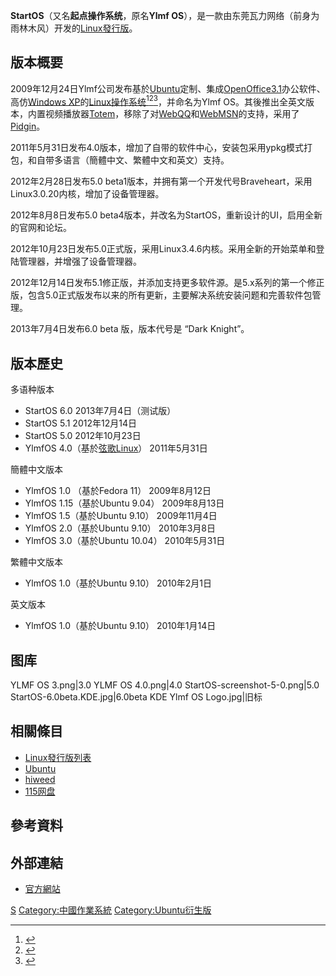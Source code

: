 {{noteTA
|G1=IT
}}{{Infobox OS
| name                   = StartOS
| logo                   = [[File:New-StartOS_Logo.png|150px]]
| screenshot             = [[File:StartOS-screenshot-5-0.png|300px]]
| caption                = StartOS 5.0截图
| developer              = 东莞瓦力网络
| family                 = [[Linux|Linux]]
| website                = [http://www.startos.org/ www.startos.org]
| source_model           = [[自由|自由软件]]及[[开源软件|开源软件]]
| released               = 2009年7月18日
| latest_release_version = 6.0 beta
| latest_release_date    = {{release date and age|2013|7|4}}
| language               = 簡體中文、繁體中文及英文
| kernel_type            = [[整塊性核心|整塊性核心]]（[[Linux核心|Linux]]）
| ui                     = GNOME
| license                = [[GNU_GPL|GNU GPL]]
| working_state          = 已停止開發
| supported_platforms    = 
| updatemodel            = [[高級包裝工具|APT]]<br><small>（4.0前）</small><br>yget<br><small>（4.0和之后）</small>
| package_manager        = [[dpkg|dpkg]]<br><small>（4.0前）</small><br>ypkg<br><small>（4.0和之后）</small>
}}

'''StartOS'''（又名'''起点操作系统'''，原名'''Ylmf OS'''），是一款由东莞瓦力网络（前身为雨林木风）开发的[[Linux發行版|Linux發行版]]。

==版本概要==

2009年12月24日Ylmf公司发布基於[[Ubuntu|Ubuntu]]定制、集成[[OpenOffice|OpenOffice3.1]]办公软件、高仿[[Windows_XP|Windows XP]]的[[Linux|Linux]][[操作系统|操作系统]]<ref>{{Cite web |url=http://www.ylmf.org/index.html |title=Ylmf OS-雨林木风Linux操作系统 |accessdate=2009-12-25 |archive-date=2009-12-27 |archive-url=https://web.archive.org/web/20091227070732/http://www.ylmf.org/index.html |dead-url=no }}</ref><ref>{{Cite web |url=http://pcedu.pconline.com.cn/softnews/dongtai/0912/1995414.html |title=神似Win XP!雨林木风Ylmf OS多图赏析 |accessdate=2009-12-25 |archive-date=2009-12-29 |archive-url=https://web.archive.org/web/20091229233552/http://pcedu.pconline.com.cn/softnews/dongtai/0912/1995414.html |dead-url=no }}</ref><ref>{{Cite web |url=http://www.it.com.cn/network/hyxw/2009/12/25/10/706240.html |title=雨林木风推山寨XP操作系统"Ylmf OS" |accessdate=2009-12-25 |archive-date=2011-05-26 |archive-url=https://web.archive.org/web/20110526023223/http://www.it.com.cn/network/hyxw/2009/12/25/10/706240.html |dead-url=no }}</ref>，并命名为Ylmf OS。其後推出全英文版本，内置视频播放器[[Totem|Totem]]，移除了对[[QQ|WebQQ]]和[[MSN|WebMSN]]的支持，采用了[[Pidgin|Pidgin]]。

2011年5月31日发布4.0版本，增加了自带的软件中心，安装包采用ypkg模式打包，和自带多语言（簡體中文、繁體中文和英文）支持。

2012年2月28日发布5.0 beta1版本，并拥有第一个开发代号Braveheart，采用Linux3.0.20内核，增加了设备管理器。

2012年8月8日发布5.0 beta4版本，并改名为StartOS，重新设计的UI，启用全新的官网和论坛。

2012年10月23日发布5.0正式版，采用Linux3.4.6内核。采用全新的开始菜单和登陆管理器，并增强了设备管理器。

2012年12月14日发布5.1修正版，并添加支持更多软件源。是5.x系列的第一个修正版，包含5.0正式版发布以来的所有更新，主要解决系统安装问题和完善软件包管理。

2013年7月4日发布6.0 beta 版，版本代号是 “Dark Knight”。

==版本歷史==

;多语种版本
*StartOS 6.0     2013年7月4日（测试版）
*StartOS 5.1     2012年12月14日
*StartOS 5.0     2012年10月23日 
*YlmfOS 4.0（基於[http://code.google.com/p/xiangelinux/ 弦歌Linux]{{Wayback|url=http://code.google.com/p/xiangelinux/ |date=20120123145549 }}） 2011年5月31日 
;簡體中文版本
*YlmfOS 1.0 （基於Fedora 11） 2009年8月12日
*YlmfOS 1.15（基於Ubuntu 9.04） 2009年8月13日
*YlmfOS 1.5（基於Ubuntu 9.10） 2009年11月4日
*YlmfOS 2.0（基於Ubuntu 9.10） 2010年3月8日
*YlmfOS 3.0（基於Ubuntu 10.04） 2010年5月31日 

;繁體中文版本
*YlmfOS 1.0（基於Ubuntu 9.10） 2010年2月1日

;英文版本
*YlmfOS 1.0（基於Ubuntu 9.10） 2010年1月14日

== 图库 ==
<gallery>
YLMF OS 3.png|3.0
YLMF OS 4.0.png|4.0
StartOS-screenshot-5-0.png|5.0
StartOS-6.0beta.KDE.jpg|6.0beta KDE
Ylmf OS Logo.jpg|旧标
</gallery>

==相關條目==
*[[Linux發行版列表|Linux發行版列表]]
*[[Ubuntu|Ubuntu]]
*[[hiweed|hiweed]]
*[[115网盘|115网盘]]

==參考資料==
<references />

==外部連結==
{{Commonscat}}
*[http://www.startos.org/ 官方網站]{{Wayback|url=http://www.startos.org/ |date=20121104095603 }}

{{linux-distro}}

[[Category:Linux发行版|S]]
[[Category:中國作業系統|Category:中國作業系統]]
[[Category:Ubuntu衍生版|Category:Ubuntu衍生版]]